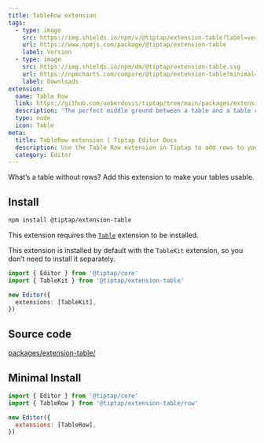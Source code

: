 ```yaml
---
title: TableRow extension
tags:
  - type: image
    src: https://img.shields.io/npm/v/@tiptap/extension-table?label=version
    url: https://www.npmjs.com/package/@tiptap/extension-table
    label: Version
  - type: image
    src: https://img.shields.io/npm/dm/@tiptap/extension-table.svg
    url: https://npmcharts.com/compare/@tiptap/extension-table?minimal=true
    label: Downloads
extension:
  name: Table Row
  link: https://github.com/ueberdosis/tiptap/tree/main/packages/extension-table
  description: 'The perfect middle ground between a table and a table cell.'
  type: node
  icon: Table
meta:
  title: TableRow extension | Tiptap Editor Docs
  description: Use the Table Row extension in Tiptap to add rows to your tables for a better table structure. Learn more in our docs!
  category: Editor
---
```



What’s a table without rows? Add this extension to make your tables usable.

<CodeDemo path="/Nodes/Table" />

## Install

```bash
npm install @tiptap/extension-table
```

This extension requires the [`Table`](/editor/extensions/nodes/table) extension to be installed.

This extension is installed by default with the `TableKit` extension, so you don’t need to install it separately.

```ts
import { Editor } from '@tiptap/core'
import { TableKit } from '@tiptap/extension-table'

new Editor({
  extensions: [TableKit],
})
```

## Source code

[packages/extension-table/](https://github.com/ueberdosis/tiptap/blob/main/packages/extension-table/src/row)

## Minimal Install

```js
import { Editor } from '@tiptap/core'
import { TableRow } from '@tiptap/extension-table/row'

new Editor({
  extensions: [TableRow],
})
```
